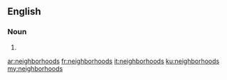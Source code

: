 ==English==

===Noun===
{{head|en}}

# {{plural of|neighborhood}}

[[ar:neighborhoods]]
[[fr:neighborhoods]]
[[it:neighborhoods]]
[[ku:neighborhoods]]
[[my:neighborhoods]]